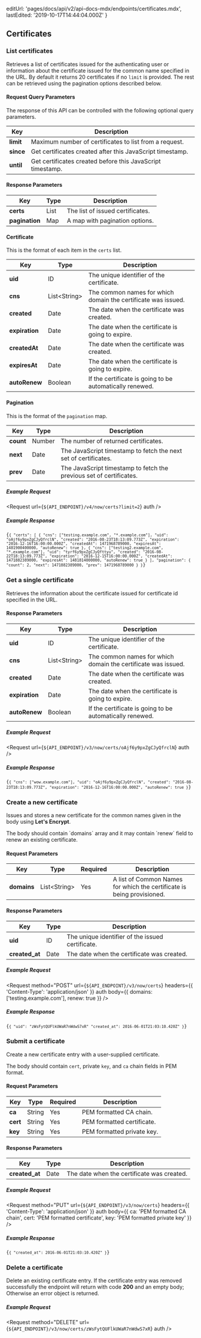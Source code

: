 
  editUrl: 'pages/docs/api/v2/api-docs-mdx/endpoints/certificates.mdx',
  lastEdited: '2019-10-17T14:44:04.000Z'
}

## Certificates

### List certificates

<Endpoint method="GET" url="/v4/now/certs" />

Retrieves a list of certificates issued for the authenticating user or
information about the certificate issued for the common name specified in the URL.
By default it returns 20 certificates if no `limit` is provided.
The rest can be retrieved using the pagination options described below.

#### Request Query Parameters

The response of this API can be controlled with the following optional query parameters.

| Key       | Description                                                |
| --------- | ---------------------------------------------------------- |
| **limit** | Maximum number of certificates to list from a request.     |
| **since** | Get certificates created after this JavaScript timestamp.  |
| **until** | Get certificates created before this JavaScript timestamp. |

#### Response Parameters

| Key            | <HelpLink href="#api-basics/types" hasIcon>Type</HelpLink> | Description                      |
| -------------- | ---------------------------------------------------------- | -------------------------------- |
| **certs**      | <HelpLink href="#api-basics/types">List</HelpLink>         | The list of issued certificates. |
| **pagination** | <HelpLink href="#api-basics/types">Map</HelpLink>          | A map with pagination options.   |

#### Certificate

This is the format of each item in the `certs` list.

| Key            | <HelpLink href="#api-basics/types" hasIcon>Type</HelpLink>    | Description                                                   |
| -------------- | ------------------------------------------------------------- | ------------------------------------------------------------- |
| **uid**        | <HelpLink href="#api-basics/types">ID</HelpLink>              | The unique identifier of the certificate.                     |
| **cns**        | <HelpLink href="#api-basics/types">List&lt;String></HelpLink> | The common names for which domain the certificate was issued. |
| **created**    | <HelpLink href="#api-basics/types">Date</HelpLink>            | The date when the certificate was created.                    |
| **expiration** | <HelpLink href="#api-basics/types">Date</HelpLink>            | The date when the certificate is going to expire.             |
| **createdAt**  | <HelpLink href="#api-basics/types">Date</HelpLink>            | The date when the certificate was created.                    |
| **expiresAt**  | <HelpLink href="#api-basics/types">Date</HelpLink>            | The date when the certificate is going to expire.             |
| **autoRenew**  | <HelpLink href="#api-basics/types">Boolean</HelpLink>         | If the certificate is going to be automatically renewed.      |

#### Pagination

This is the format of the `pagination` map.

| Key       | <HelpLink href="#api-basics/types" hasIcon>Type</HelpLink> | Description                                                         |
| --------- | ---------------------------------------------------------- | ------------------------------------------------------------------- |
| **count** | <HelpLink href="#api-basics/types">Number</HelpLink>       | The number of returned certificates.                                |
| **next**  | <HelpLink href="#api-basics/types">Date</HelpLink>         | The JavaScript timestamp to fetch the next set of certificates.     |
| **prev**  | <HelpLink href="#api-basics/types">Date</HelpLink>         | The JavaScript timestamp to fetch the previous set of certificates. |

##### Example Request

<Request url={`${API_ENDPOINT}/v4/now/certs?limit=2`} auth />

##### Example Response

<Code lang="json">{`{
  "certs": [
    {
      "cns": ["testing.example.com", "*.example.com"],
      "uid": "oAjf6y9pxZgCJyQfrclN",
      "created": "2016-08-23T18:13:09.773Z",
      "expiration": "2016-12-16T16:00:00.000Z",
      "createdAt": 1471968789000,
      "expiresAt": 1481900400000,
      "autoRenew": true
    },
    {
      "cns": ["testing2.example.com", "*.example.com"],
      "uid": "tyrf6y9pxZgCJyQfttyu",
      "created": "2016-08-22T18:13:09.773Z",
      "expiration": "2016-12-15T16:00:00.000Z",
      "createdAt": 1471882389000,
      "expiresAt": 1481814000000,
      "autoRenew": true
    }
  ],
  "pagination": {
    "count": 2,
    "next": 1471882389000,
    "prev": 1471968789000
  }
}`}</Code>

### Get a single certificate

<Endpoint method="GET" url="/v3/now/certs/:id" />

Retrieves the information about the certificate issued for
certificate id specified in the URL.

#### Response Parameters

| Key            | <HelpLink href="#api-basics/types" hasIcon>Type</HelpLink>    | Description                                                   |
| -------------- | ------------------------------------------------------------- | ------------------------------------------------------------- |
| **uid**        | <HelpLink href="#api-basics/types">ID</HelpLink>              | The unique identifier of the certificate.                     |
| **cns**        | <HelpLink href="#api-basics/types">List&lt;String></HelpLink> | The common names for which domain the certificate was issued. |
| **created**    | <HelpLink href="#api-basics/types">Date</HelpLink>            | The date when the certificate was created.                    |
| **expiration** | <HelpLink href="#api-basics/types">Date</HelpLink>            | The date when the certificate is going to expire.             |
| **autoRenew**  | <HelpLink href="#api-basics/types">Boolean</HelpLink>         | If the certificate is going to be automatically renewed.      |

##### Example Request

<Request url={`${API_ENDPOINT}/v3/now/certs/oAjf6y9pxZgCJyQfrclN`} auth />

##### Example Response

<Code lang="json">{`{
  "cns": ["wow.example.com"],
  "uid": "oAjf6y9pxZgCJyQfrclN",
  "created": "2016-08-23T18:13:09.773Z",
  "expiration": "2016-12-16T16:00:00.000Z",
  "autoRenew": true
}`}</Code>

### Create a new certificate

<Endpoint method="POST" url="/v3/now/certs" />

Issues and stores a new certificate for the common names given in
the body using **Let's Encrypt**.

The body should contain \`domains\` array and it may contain \`renew\` field to renew an existing certificate.

#### Request Parameters

| Key         | <HelpLink href="#api-basics/types" hasIcon>Type</HelpLink>    | Required | Description                                                            |
| ----------- | ------------------------------------------------------------- | -------- | ---------------------------------------------------------------------- |
| **domains** | <HelpLink href="#api-basics/types">List&lt;String></HelpLink> | Yes      | A list of Common Names for which the certificate is being provisioned. |

#### Response Parameters

| Key            | <HelpLink href="#api-basics/types" hasIcon>Type</HelpLink> | Description                                      |
| -------------- | ---------------------------------------------------------- | ------------------------------------------------ |
| **uid**        | <HelpLink href="#api-basics/types">ID</HelpLink>           | The unique identifier of the issued certificate. |
| **created_at** | <HelpLink href="#api-basics/types">Date</HelpLink>         | The date when the certificate was created.       |

##### Example Request

<Request
  method="POST"
  url={`${API_ENDPOINT}/v3/now/certs`}
  headers={{
    'Content-Type': 'application/json'
  }}
  auth
  body={{
    domains: ['testing.example.com'],
    renew: true
  }}
/>

##### Example Response

<Code lang="json">{`{
  "uid": "zWsFytQUFlkUWaR7nWdwS7xR"
  "created_at": 2016-06-01T21:03:10.420Z"
}`}</Code>

### Submit a certificate

<Endpoint method="PUT" url="/v3/now/certs" />

Create a new certificate entry with a user-supplied certificate.

The body should contain `cert`, private `key`, and `ca` chain fields in PEM format.

#### Request Parameters

| Key      | <HelpLink href="#api-basics/types" hasIcon>Type</HelpLink> | Required | Description                |
| -------- | ---------------------------------------------------------- | -------- | -------------------------- |
| **ca**   | <HelpLink href="#api-basics/types">String</HelpLink>       | Yes      | PEM formatted CA chain.    |
| **cert** | <HelpLink href="#api-basics/types">String</HelpLink>       | Yes      | PEM formatted certificate. |
| **key**  | <HelpLink href="#api-basics/types">String</HelpLink>       | Yes      | PEM formatted private key. |

#### Response Parameters

| Key            | <HelpLink href="#api-basics/types" hasIcon>Type</HelpLink> | Description                                |
| -------------- | ---------------------------------------------------------- | ------------------------------------------ |
| **created_at** | <HelpLink href="#api-basics/types">Date</HelpLink>         | The date when the certificate was created. |

##### Example Request

<Request
  method="PUT"
  url={`${API_ENDPOINT}/v3/now/certs`}
  headers={{
    'Content-Type': 'application/json'
  }}
  auth
  body={{
    ca: 'PEM formatted CA chain',
    cert: 'PEM formatted certificate',
    key: 'PEM formatted private key'
  }}
/>

##### Example Response

<Code lang="json">{`{
  "created_at": 2016-06-01T21:03:10.420Z"
}`}</Code>

### Delete a certificate

<Endpoint method="DELETE" url="/v3/now/certs/:id" />

Delete an existing certificate entry. If the certificate entry was
removed successfully the endpoint will return with code **200** and
an empty body; Otherwise an error object is returned.

##### Example Request

<Request
  method="DELETE"
  url={`${API_ENDPOINT}/v3/now/certs/zWsFytQUFlkUWaR7nWdwS7xR`}
  auth
/>
